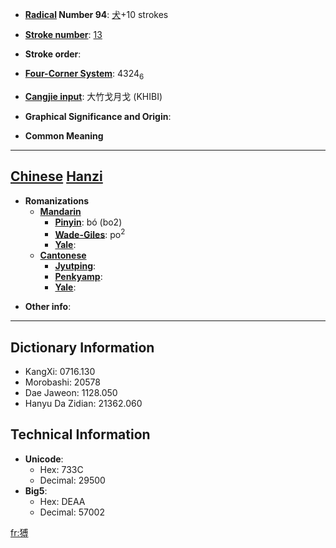 * '''[[Wiktionary:Chinese radical index| Radical]] Number 94''': [[Wiktionary:Chinese radical index 犬|犬]]+10 strokes

* '''[[Wiktionary:Chinese total strokes index|Stroke number]]''': [[Wiktionary:Chinese total strokes index 13|13]]

* '''Stroke order''': 

* '''[[Wiktionary:Chinese four corner index|Four-Corner System]]''': 4324<sub>6</sub>

* '''[[Wiktionary:Chinese Cangjie index|Cangjie input]]''': 大竹戈月戈 (KHIBI)

* '''Graphical Significance and Origin''': 

* '''Common Meaning'''

----

== [[Chinese]] [[Hanzi]] ==

* '''Romanizations'''
** '''[[Mandarin]]'''
*** '''[[Pinyin]]''': bó (bo2)
*** '''[[Wade-Giles]]''': po<sup>2</sup>
*** '''[[Yale]]''': 
** '''[[Cantonese]]'''
*** '''[[Jyutping]]''':
*** '''[[Penkyamp]]''': 
*** '''[[Yale]]''': 

* '''Other info''': 

----

== Dictionary Information ==

* KangXi: 0716.130
* Morobashi: 20578
* Dae Jaweon: 1128.050
* Hanyu Da Zidian: 21362.060

== Technical Information ==

* '''Unicode''':
** Hex: 733C
** Decimal: 29500
* '''Big5''':
** Hex: DEAA
** Decimal: 57002

[[fr:猼]]